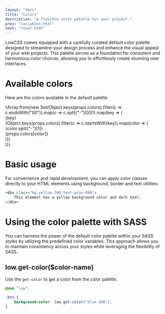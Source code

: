 ```yaml
---
layout: "docs"
title: "Colors"
description: "A flexible color palette for your project."
prev: "variables.html"
next: "reset.html"
---
```


LowCSS comes equipped with a carefully curated default color palette designed to streamline your design process and enhance the visual appeal of your web projects. This palette serves as a foundation for consistent and harmonious color choices, allowing you to effortlessly create stunning user interfaces.

<Separator />

# Available colors

Here are the colors available in the default palette:

<div className="">
{Array.from(new Set(Object.keys(props.colors).filter(c => c.endsWith("00")).map(c => c.split("-")[0]))).map(key => (
    <div key={key} className="mb-4">
        <div className="text-lg font-bold mb-1">{key}</div>
        <div className="w-full grid grid-cols-3 md:grid-cols-9 gap-2">
        {Object.keys(props.colors).filter(c => c.startsWith(key)).map(color => (
            <div key={color} className="w-full">
                <div className={`bg-${color} rounded w-full h-10 mb-2`} />
                <div className="text-xs text-gray-700 font-bold">{color.split("-")[1]}</div>
                <div className="text-3xs text-gray-500">{props.colors[color]}</div>
            </div>
        ))}
        </div>
    </div>
))}
</div>

<Separator />

# Basic usage

For convenience and rapid development, you can apply color classes directly to your HTML elements using background, border and text utilities:

```html
<div class="bg-yellow-200 text-gray-800">
    This element has a yellow background color and dark text.
</div>
```

<Separator />

# Using the color palette with SASS

You can harness the power of the default color palette within your SASS styles by utilizing the predefined color variables. This approach allows you to maintain consistency across your styles while leveraging the flexibility of SASS.


## low.get-color($color-name)

Use the `get-color` to get a color from the color palette:

```scss
@use "low";

.btn {
    background-color: low.get-color("blue-500");
}
```
